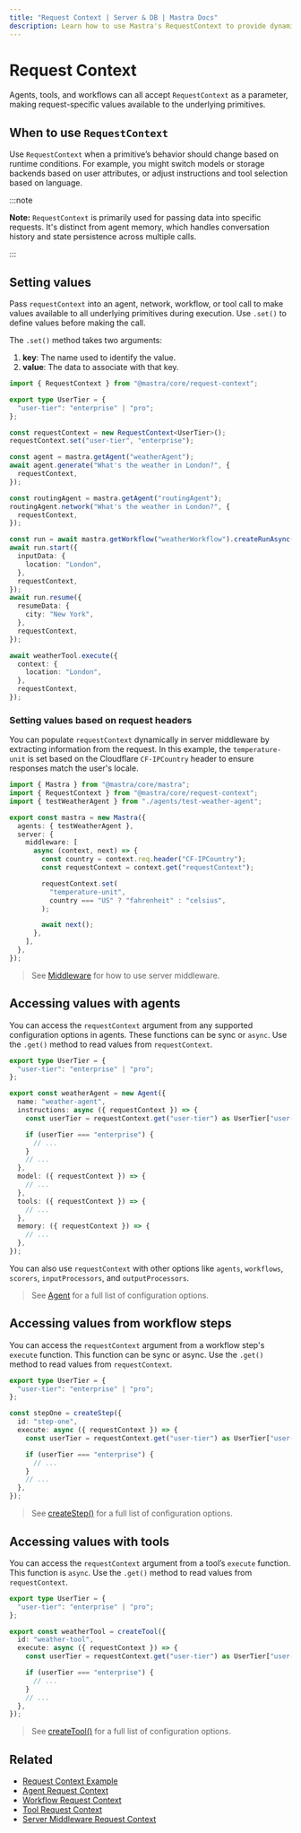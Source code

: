 ```yaml
---
title: "Request Context | Server & DB | Mastra Docs"
description: Learn how to use Mastra's RequestContext to provide dynamic, request-specific configuration to agents.
---
```


# Request Context

Agents, tools, and workflows can all accept `RequestContext` as a parameter, making request-specific values available to the underlying primitives.

## When to use `RequestContext`

Use `RequestContext` when a primitive’s behavior should change based on runtime conditions. For example, you might switch models or storage backends based on user attributes, or adjust instructions and tool selection based on language.

:::note

**Note:** `RequestContext` is primarily used for passing data into specific
requests. It's distinct from agent memory, which handles conversation
history and state persistence across multiple calls.

:::

## Setting values

Pass `requestContext` into an agent, network, workflow, or tool call to make values available to all underlying primitives during execution. Use `.set()` to define values before making the call.

The `.set()` method takes two arguments:

1. **key**: The name used to identify the value.
2. **value**: The data to associate with that key.

```typescript showLineNumbers
import { RequestContext } from "@mastra/core/request-context";

export type UserTier = {
  "user-tier": "enterprise" | "pro";
};

const requestContext = new RequestContext<UserTier>();
requestContext.set("user-tier", "enterprise");

const agent = mastra.getAgent("weatherAgent");
await agent.generate("What's the weather in London?", {
  requestContext,
});

const routingAgent = mastra.getAgent("routingAgent");
routingAgent.network("What's the weather in London?", {
  requestContext,
});

const run = await mastra.getWorkflow("weatherWorkflow").createRunAsync();
await run.start({
  inputData: {
    location: "London",
  },
  requestContext,
});
await run.resume({
  resumeData: {
    city: "New York",
  },
  requestContext,
});

await weatherTool.execute({
  context: {
    location: "London",
  },
  requestContext,
});
```

### Setting values based on request headers

You can populate `requestContext` dynamically in server middleware by extracting information from the request. In this example, the `temperature-unit` is set based on the Cloudflare `CF-IPCountry` header to ensure responses match the user's locale.

```typescript title="src/mastra/index.ts" showLineNumbers copy
import { Mastra } from "@mastra/core/mastra";
import { RequestContext } from "@mastra/core/request-context";
import { testWeatherAgent } from "./agents/test-weather-agent";

export const mastra = new Mastra({
  agents: { testWeatherAgent },
  server: {
    middleware: [
      async (context, next) => {
        const country = context.req.header("CF-IPCountry");
        const requestContext = context.get("requestContext");

        requestContext.set(
          "temperature-unit",
          country === "US" ? "fahrenheit" : "celsius",
        );

        await next();
      },
    ],
  },
});
```

> See [Middleware](/docs/server-db/middleware) for how to use server middleware.

## Accessing values with agents

You can access the `requestContext` argument from any supported configuration options in agents. These functions can be sync or `async`. Use the `.get()` method to read values from `requestContext`.

```typescript {7-8,15,18,21} title="src/mastra/agents/weather-agent.ts" showLineNumbers
export type UserTier = {
  "user-tier": "enterprise" | "pro";
};

export const weatherAgent = new Agent({
  name: "weather-agent",
  instructions: async ({ requestContext }) => {
    const userTier = requestContext.get("user-tier") as UserTier["user-tier"];

    if (userTier === "enterprise") {
      // ...
    }
    // ...
  },
  model: ({ requestContext }) => {
    // ...
  },
  tools: ({ requestContext }) => {
    // ...
  },
  memory: ({ requestContext }) => {
    // ...
  },
});
```

You can also use `requestContext` with other options like `agents`, `workflows`, `scorers`, `inputProcessors`, and `outputProcessors`.

> See [Agent](/reference/agents/agent) for a full list of configuration options.

## Accessing values from workflow steps

You can access the `requestContext` argument from a workflow step's `execute` function. This function can be sync or async. Use the `.get()` method to read values from `requestContext`.

```typescript {7-8} title="src/mastra/workflows/weather-workflow.ts" showLineNumbers copy
export type UserTier = {
  "user-tier": "enterprise" | "pro";
};

const stepOne = createStep({
  id: "step-one",
  execute: async ({ requestContext }) => {
    const userTier = requestContext.get("user-tier") as UserTier["user-tier"];

    if (userTier === "enterprise") {
      // ...
    }
    // ...
  },
});
```

> See [createStep()](/reference/workflows/step) for a full list of configuration options.

## Accessing values with tools

You can access the `requestContext` argument from a tool’s `execute` function. This function is `async`. Use the `.get()` method to read values from `requestContext`.

```typescript {7-8} title="src/mastra/tools/weather-tool.ts" showLineNumbers
export type UserTier = {
  "user-tier": "enterprise" | "pro";
};

export const weatherTool = createTool({
  id: "weather-tool",
  execute: async ({ requestContext }) => {
    const userTier = requestContext.get("user-tier") as UserTier["user-tier"];

    if (userTier === "enterprise") {
      // ...
    }
    // ...
  },
});
```

> See [createTool()](/reference/tools/create-tool) for a full list of configuration options.

## Related

- [Request Context Example](/examples/agents/request-context)
- [Agent Request Context](/docs/agents/overview#using-requestcontext)
- [Workflow Request Context](../workflows/overview#using-requestcontext)
- [Tool Request Context](../tools-mcp/overview#using-requestcontext)
- [Server Middleware Request Context](/docs/server-db/middleware)

